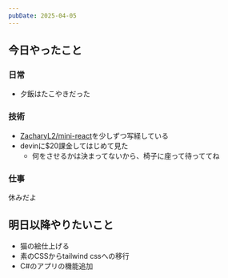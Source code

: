 ```yaml
---
pubDate: 2025-04-05
---
```



## 今日やったこと

### 日常

- 夕飯はたこやきだった


### 技術

- [ZacharyL2/mini-react](https://github.com/ZacharyL2/mini-react/commits/master/)を少しずつ写経している
- devinに$20課金してはじめて見た
	- 何をさせるかは決まってないから、椅子に座って待っててね


### 仕事

休みだよ

## 明日以降やりたいこと


- 猫の絵仕上げる
- 素のCSSからtailwind cssへの移行
- C#のアプリの機能追加
